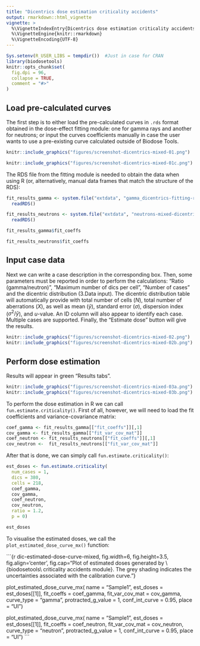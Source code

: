 ---
title: "Dicentrics dose estimation criticality accidents"
output: rmarkdown::html_vignette
vignette: >
  %\VignetteIndexEntry{Dicentrics dose estimation criticality accidents}
  %\VignetteEngine{knitr::rmarkdown}
  %\VignetteEncoding{UTF-8}
---

```{r, include = FALSE}
Sys.setenv(R_USER_LIBS = tempdir())  #Just in case for CRAN
library(biodosetools)
knitr::opts_chunk$set(
  fig.dpi = 96,
  collapse = TRUE,
  comment = "#>"
)
```

## Load pre-calculated curves

The first step is to either load the pre-calculated curves in `.rds` format obtained in the dose-effect fitting module: one for gamma rays and another for neutrons; or input the curves coefficients manually in case the user wants to use a pre-existing curve calculated outside of Biodose Tools. 

```{r sc-dic-mixed-01, echo=FALSE, out.width='100%', fig.align='center', fig.cap="'Curve fitting data options' and '.rds input curves' tabbed box in the dose estimation module for criticality accidents when loading curve from an `.rds` file."}
knitr::include_graphics("figures/screenshot-dicentrics-mixed-01.png")
```

```{r sc-dic-mixed-01b, echo=FALSE, out.width='100%', fig.cap="'Curve fitting data options'  in the dose estimation module for criticality accidents when inputting curve coefficients manually. Note that if no variance-covariance matrix is provided, only the variances calculated from the coefficients' standard errors will be used in calculations."}
knitr::include_graphics("figures/screenshot-dicentrics-mixed-01c.png")
```

The RDS file from the fitting module is needed to obtain the data when using R (or, alternatively, manual data frames that match the structure of the RDS):

```{r load-fitting-results-mixed, tidy=TRUE, tidy.opts=list(width.cutoff=60)}

fit_results_gamma <- system.file("extdata", "gamma_dicentrics-fitting-results.rds", package = "biodosetools") %>%
  readRDS()

fit_results_neutrons <- system.file("extdata", "neutrons-mixed-dicentrics-fitting-results.rds", package = "biodosetools") %>%
  readRDS()
```

```{r fit-results-mixed}
fit_results_gamma$fit_coeffs

fit_results_neutrons$fit_coeffs
```

## Input case data

Next we can write a case description in the corresponding box. Then, some parameters must be reported in order to perform the calculations: "Ratio (gamma/neutron)", "Maximum number of dics per cell", "Number of cases" and the dicentric distribution (3.Data input). The dicentric distribution table will automatically provide with total number of cells ($N$), total number of aberrations ($X$), as well as mean ($\bar{y}$), standard error ($\sigma$), dispersion index ($\sigma^{2}/\bar{y}$), and $u$-value. An ID column will also appear to identify each case. Multiple cases are supported. Finally, the "Estimate dose" button will give the results.

```{r sc-dic-mixed-02, echo=FALSE, out.width='100%', fig.align='center', fig.cap="'Data input' box in the dose estimation module for criticality accidents."}
knitr::include_graphics("figures/screenshot-dicentrics-mixed-02.png")
knitr::include_graphics("figures/screenshot-dicentrics-mixed-02b.png")
```

## Perform dose estimation
Results will appear in green "Results tabs".

```{r sc-dic-mixed-03, echo=FALSE, out.width='60%', fig.align='center', fig.cap="'Results' tabbed box, 'Curve plot' and 'Save results' boxes in the dose estimation module for criticality accidents."}
knitr::include_graphics("figures/screenshot-dicentrics-mixed-03a.png")
knitr::include_graphics("figures/screenshot-dicentrics-mixed-03b.png")
```

To perform the dose estimation in R we can call `fun.estimate.criticality()`. First of all, however, we will need to load the fit coefficients and variance-covariance matrix:

```{r dic-parse-fit-results-mixed}

coef_gamma <- fit_results_gamma[["fit_coeffs"]][,1]
cov_gamma <- fit_results_gamma[["fit_var_cov_mat"]]
coef_neutron <- fit_results_neutrons[["fit_coeffs"]][,1]
cov_neutron <-  fit_results_neutrons[["fit_var_cov_mat"]]

```

After that is done, we can simply call `fun.estimate.criticality()`:

```{r dic-dose-estimation-mixed}
est_doses <- fun.estimate.criticality(
  num_cases = 1,
  dics = 380, 
  cells = 218, 
  coef_gamma, 
  cov_gamma, 
  coef_neutron, 
  cov_neutron, 
  ratio = 1.2, 
  p = 0)

```


```{r}
est_doses
```

To visualise the estimated doses, we call the `plot_estimated_dose_curve_mx()` function:

```{r dic-estimated-dose-curve-mixed, fig.width=6, fig.height=3.5, fig.align='center', fig.cap="Plot of estimated doses generated by \\{biodosetools\\ criticality accidents module}. The grey shading indicates the uncertainties associated with the calibration curve."}

plot_estimated_dose_curve_mx(
  name = "Sample1", 
  est_doses = est_doses[[1]], 
  fit_coeffs = coef_gamma, 
  fit_var_cov_mat = cov_gamma,
  curve_type = "gamma",
  protracted_g_value = 1,
  conf_int_curve = 0.95, 
  place = "UI")
  

plot_estimated_dose_curve_mx(
  name = "Sample1", 
  est_doses = est_doses[[1]], 
  fit_coeffs = coef_neutron, 
  fit_var_cov_mat = cov_neutron,
  curve_type = "neutron",
  protracted_g_value = 1,
  conf_int_curve = 0.95, 
  place = "UI")
```

